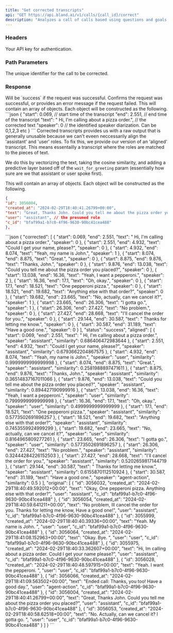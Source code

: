 ```yaml
---
title: "Get corrected transcripts"
api: "GET https://api.bland.ai/v1/calls/{call_id}/correct"
description: "Analyzes a call of calls based using questions and goals."
---
```


### Headers

<ParamField header="authorization" type="string" required>
  Your API key for authentication.
</ParamField>

### Path Parameters

<ParamField path="call_id" type="string" required>
  The unique identifier for the call to be corrected.
</ParamField>

### Response

<ResponseField type="object" name="status">
  Will be `success` if the request was successful.
</ResponseField>

<ResponseField type="string" name="message">
  Confirms the request was successful, or provides an error message if the request failed.
</ResponseField>

<ResponseField type="array" name="corrected">
This will contain an array of objects. Each object will be constructed as the following. 
```json
{
"start": 0.069, // start time of the transcript
"end": 2.551, // end time of the transcript
"text": " Hi, I'm calling about a pizza order.", // the corrected text
"speaker": 0 // the identified speaker diarization. Can be 0,1,2,3 etc
}
```
</ResponseField>
<ResponseField type="array" name="aligned">
Corrected transcripts provides us with a raw output that is generally unusable because we can't eveen neccessarily align the 'assistant' and 'user' roles. To fix this, we provide our version of an 'aligned' transcript. This means essentailly a transcript where the roles are matched to the pieces of text.

We do this by vectorizing the text, taking the cosine similarity, and adding a predictive layer based off of the `wait_for_greeting` param (essentially how sure are we that assistant or user spoke first).

This will contain an array of objects. Each object will be constructed as the following.

```json
{
"id": 3056004,
"created_at": "2024-02-29T18:40:41.26799+00:00",
"text": "Great, Thanks John. Could you tell me about the pizza order you placed?", // the corrected text
"user": "assistant", // the presumed role
"c_id": "bfaf99a1-b7c0-4f96-9630-90bc41cea488"
},
```

</ResponseField>

<ResponseExample>
```json
{
    "corrected": [
        {
            "start": 0.069,
            "end": 2.551,
            "text": " Hi, I'm calling about a pizza order.",
            "speaker": 0
        },
        {
            "start": 2.551,
            "end": 4.932,
            "text": "Could I get your name, please?",
            "speaker": 0
        },
        {
            "start": 4.932,
            "end": 8.074,
            "text": "Yeah, my name is John.",
            "speaker": 1
        },
        {
            "start": 8.074,
            "end": 8.875,
            "text": "Great.",
            "speaker": 0
        },
        {
            "start": 8.875,
            "end": 9.876,
            "text": "Thanks, John.",
            "speaker": 0
        },
        {
            "start": 9.876,
            "end": 13.038,
            "text": "Could you tell me about the pizza order you placed?",
            "speaker": 0
        },
        {
            "start": 13.038,
            "end": 16.36,
            "text": "Yeah, I want a pepperoni.",
            "speaker": 2
        },
        {
            "start": 16.36,
            "end": 17.1,
            "text": "Oh, okay.",
            "speaker": 0
        },
        {
            "start": 17.1,
            "end": 18.521,
            "text": "One pepperoni pizza.",
            "speaker": 0
        },
        {
            "start": 18.521,
            "end": 19.682,
            "text": "Anything else with that order?",
            "speaker": 0
        },
        {
            "start": 19.682,
            "end": 23.665,
            "text": "No, actually, can we cancel it?",
            "speaker": 1
        },
        {
            "start": 23.665,
            "end": 26.306,
            "text": "I gotta go.",
            "speaker": 1
        },
        {
            "start": 26.306,
            "end": 27.427,
            "text": "No problem.",
            "speaker": 0
        },
        {
            "start": 27.427,
            "end": 28.668,
            "text": "I'll cancel the order for you.",
            "speaker": 0
        },
        {
            "start": 29.144,
            "end": 30.587,
            "text": " Thanks for letting me know.",
            "speaker": 0
        },
        {
            "start": 30.587,
            "end": 31.189,
            "text": "Have a good one.",
            "speaker": 0
        }
    ],
    "status": "success",
    "aligned": [
        {
            "start": 0.069,
            "end": 2.551,
            "text": " Hi, I'm calling about a pizza order.",
            "speaker": "assistant",
            "similarity": 0.686406472983644
        },
        {
            "start": 2.551,
            "end": 4.932,
            "text": "Could I get your name, please?",
            "speaker": "assistant",
            "similarity": 0.6793662204867575
        },
        {
            "start": 4.932,
            "end": 8.074,
            "text": "Yeah, my name is John.",
            "speaker": "user",
            "similarity": 0.9999999999999998
        },
        {
            "start": 8.074,
            "end": 8.875,
            "text": "Great.",
            "speaker": "assistant",
            "similarity": 0.2581988897471611
        },
        {
            "start": 8.875,
            "end": 9.876,
            "text": "Thanks, John.",
            "speaker": "assistant",
            "similarity": 0.36514837167011066
        },
        {
            "start": 9.876,
            "end": 13.038,
            "text": "Could you tell me about the pizza order you placed?",
            "speaker": "assistant",
            "similarity": 0.894427190999916
        },
        {
            "start": 13.038,
            "end": 16.36,
            "text": "Yeah, I want a pepperoni.",
            "speaker": "user",
            "similarity": 0.7999999999999998
        },
        {
            "start": 16.36,
            "end": 17.1,
            "text": "Oh, okay.",
            "speaker": "user",
            "similarity": 0.4999999999999999
        },
        {
            "start": 17.1,
            "end": 18.521,
            "text": "One pepperoni pizza.",
            "speaker": "assistant",
            "similarity": 0.5773502691896257
        },
        {
            "start": 18.521,
            "end": 19.682,
            "text": "Anything else with that order?",
            "speaker": "assistant",
            "similarity": 0.7453559924999299
        },
        {
            "start": 19.682,
            "end": 23.665,
            "text": "No, actually, can we cancel it?",
            "speaker": "user",
            "similarity": 0.8164965809277261
        },
        {
            "start": 23.665,
            "end": 26.306,
            "text": "I gotta go.",
            "speaker": "user",
            "similarity": 0.5773502691896257
        },
        {
            "start": 26.306,
            "end": 27.427,
            "text": "No problem.",
            "speaker": "assistant",
            "similarity": 0.32444284226152503
        },
        {
            "start": 27.427,
            "end": 28.668,
            "text": "I'll cancel the order for you.",
            "speaker": "assistant",
            "similarity": 0.5202659817144719
        },
        {
            "start": 29.144,
            "end": 30.587,
            "text": " Thanks for letting me know.",
            "speaker": "assistant",
            "similarity": 0.6155870112510924
        },
        {
            "start": 30.587,
            "end": 31.189,
            "text": "Have a good one.",
            "speaker": "agent-action",
            "similarity": 0.5
        }
    ],
    "original": [
        {
            "id": 3056032,
            "created_at": "2024-02-29T18:40:49.592012+00:00",
            "text": "Okay, One pepperoni pizza. Anything else with that order?",
            "user": "assistant",
            "c_id": "bfaf99a1-b7c0-4f96-9630-90bc41cea488"
        },
        {
            "id": 3056054,
            "created_at": "2024-02-29T18:40:59.641211+00:00",
            "text": "No problem, Ill cancel the order for you. Thanks for letting me know, Have a good one!",
            "user": "assistant",
            "c_id": "bfaf99a1-b7c0-4f96-9630-90bc41cea488"
        },
        {
            "id": 3055999,
            "created_at": "2024-02-29T18:40:40.39336+00:00",
            "text": "Yeah. My name is John. ",
            "user": "user",
            "c_id": "bfaf99a1-b7c0-4f96-9630-90bc41cea488"
        },
        {
            "id": 3056064,
            "created_at": "2024-02-29T18:41:08.152963+00:00",
            "text": "Okay. Bye. ",
            "user": "user",
            "c_id": "bfaf99a1-b7c0-4f96-9630-90bc41cea488"
        },
        {
            "id": 3055975,
            "created_at": "2024-02-29T18:40:33.362607+00:00",
            "text": "Hi, Im calling about a pizza order. Could I get your name please?",
            "user": "assistant",
            "c_id": "bfaf99a1-b7c0-4f96-9630-90bc41cea488"
        },
        {
            "id": 3056028,
            "created_at": "2024-02-29T18:40:48.597915+00:00",
            "text": "Yeah. I want the pepperoni. ",
            "user": "user",
            "c_id": "bfaf99a1-b7c0-4f96-9630-90bc41cea488"
        },
        {
            "id": 3056066,
            "created_at": "2024-02-29T18:41:09.563502+00:00",
            "text": "Ended call: Thanks, you too! Have a good day.",
            "user": "agent-action",
            "c_id": "bfaf99a1-b7c0-4f96-9630-90bc41cea488"
        },
        {
            "id": 3056004,
            "created_at": "2024-02-29T18:40:41.26799+00:00",
            "text": "Great, Thanks John. Could you tell me about the pizza order you placed?",
            "user": "assistant",
            "c_id": "bfaf99a1-b7c0-4f96-9630-90bc41cea488"
        },
        {
            "id": 3056053,
            "created_at": "2024-02-29T18:40:58.62518+00:00",
            "text": "No. Actually, can we cancel it? I gotta go. ",
            "user": "user",
            "c_id": "bfaf99a1-b7c0-4f96-9630-90bc41cea488"
        }
    ]
}
```
</ResponseExample>
